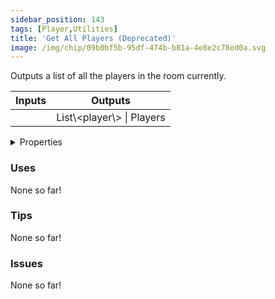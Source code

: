 ```yaml
---
sidebar_position: 143
tags: [Player,Utilities]
title: 'Get All Players (Deprecated)'
image: /img/chip/09b0bf5b-95df-474b-b81a-4e8e2c78ed0a.svg
---
```


Outputs a list of all the players in the room currently.



<IChip uuid="09b0bf5b-95df-474b-b81a-4e8e2c78ed0a"/>

<table><thead><tr><th>Inputs</th><th>Outputs</th></tr></thead><tbody><tr><td /><td>List\&lt;player\&gt; | Players</td></tr></tbody></table>

<details>
  <summary>Properties</summary>
  <div>
    <div>
    <table>
      <tbody>
        <tr>
          <td>Is beta required?</td>
          <td>No</td>
        </tr>
        <tr>
          <td>Is chip a trolling risk?</td>
          <td>No</td>
        </tr>
        <tr>
          <td>Is chip a role assignment risk?</td>
          <td>No</td>
        </tr>
        <tr>
          <td>Chip UUID</td>
          <td>09b0bf5b-95df-474b-b81a-4e8e2c78ed0a</td>
        </tr>
        <tr>
          <td>Room availability</td>
          <td>Available everywhere</td>
        </tr>
      </tbody>
    </table>
    </div>
  </div>
</details>

### Uses

None so far!

### Tips

None so far!

### Issues

None so far!
